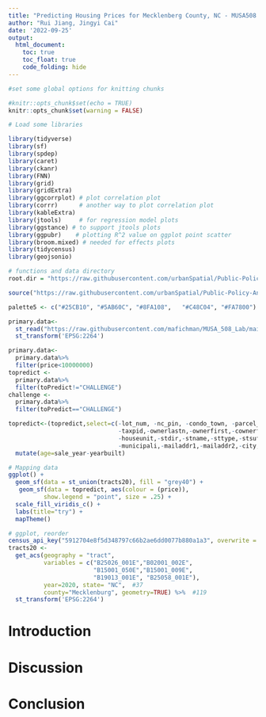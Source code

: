 ```yaml
---
title: "Predicting Housing Prices for Mecklenberg County, NC - MUSA508 Midterm"
author: "Rui Jiang, Jingyi Cai"
date: '2022-09-25'
output: 
  html_document:
    toc: true
    toc_float: true
    code_folding: hide
---
```


```r
#set some global options for knitting chunks

#knitr::opts_chunk$set(echo = TRUE)
knitr::opts_chunk$set(warning = FALSE)

# Load some libraries

library(tidyverse)
library(sf)
library(spdep)
library(caret)
library(ckanr)
library(FNN)
library(grid)
library(gridExtra)
library(ggcorrplot) # plot correlation plot
library(corrr)      # another way to plot correlation plot
library(kableExtra)
library(jtools)     # for regression model plots
library(ggstance) # to support jtools plots
library(ggpubr)    # plotting R^2 value on ggplot point scatter
library(broom.mixed) # needed for effects plots
library(tidycensus)
library(geojsonio)

# functions and data directory
root.dir = "https://raw.githubusercontent.com/urbanSpatial/Public-Policy-Analytics-Landing/master/DATA/"

source("https://raw.githubusercontent.com/urbanSpatial/Public-Policy-Analytics-Landing/master/functions.r")

palette5 <- c("#25CB10", "#5AB60C", "#8FA108",   "#C48C04", "#FA7800")

```


```r
primary.data<-
  st_read("https://raw.githubusercontent.com/mafichman/MUSA_508_Lab/main/Midterm/data/2022/studentData.geojson")%>%
  st_transform('EPSG:2264')

```


```r
primary.data<-
  primary.data%>%
  filter(price<10000000)
topredict <-
  primary.data%>%
  filter(toPredict!="CHALLENGE")
challenge <-
  primary.data%>%
  filter(toPredict=="CHALLENGE")

topredict<-(topredict,select=c(-lot_num, -nc_pin, -condo_town, -parcel_typ, -commonpid,
                               -taxpid,-ownerlastn,-ownerfirst,-cownerfirs,-cownerlast,-houseno,
                               -houseunit,-stdir,-stname,-sttype,-stsuffix,-codemunici,
                               -municipali,-mailaddr1,-mailaddr2,-city,-state,-zipcode))%>%
  mutate(age=sale_year-yearbuilt)

```




```r
# Mapping data
ggplot() +
  geom_sf(data = st_union(tracts20), fill = "grey40") +
   geom_sf(data = topredict, aes(colour = (price)), 
          show.legend = "point", size = .25) +
  scale_fill_viridis_c() +
  labs(title="try") +
  mapTheme()
```



```r
# ggplot, reorder
census_api_key("5912704e8f5d348797c66b2ae6dd0077b880a1a3", overwrite = TRUE, install = TRUE)
tracts20 <-  
  get_acs(geography = "tract",
          variables = c("B25026_001E","B02001_002E",
                        "B15001_050E","B15001_009E",
                        "B19013_001E", "B25058_001E"), 
          year=2020, state= "NC",  #37
          county="Mecklenburg", geometry=TRUE) %>%  #119
  st_transform('EPSG:2264')
```
# Introduction



# Discussion


# Conclusion




